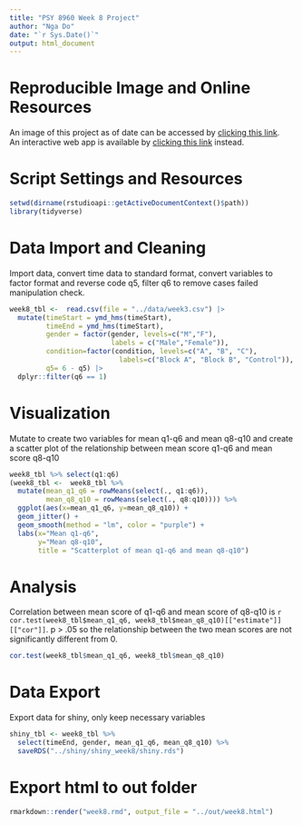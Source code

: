 ```yaml
---
title: "PSY 8960 Week 8 Project"
author: "Nga Do"
date: "`r Sys.Date()`"
output: html_document
---
```


```{=html}
<style>
h4.date {
  font-style: italic;
}
</style>
```
# Reproducible Image and Online Resources

An image of this project as of date can be accessed by [clicking this link](https://mybinder.org/v2/gh/ngadoq/psy8960-week8.git/HEAD?urlpath=rstudio).  
An interactive web app is available by [clicking this link](https://axf4o3-nga-do.shinyapps.io/shiny_week8/?_ga=2.61689576.572282344.1679243811-1936153390.1678900125) instead.

# Script Settings and Resources

```r
setwd(dirname(rstudioapi::getActiveDocumentContext()$path))
library(tidyverse)
```

# Data Import and Cleaning

Import data, convert time data to standard format, convert variables to factor format and reverse code q5, filter q6 to remove cases failed manipulation check.

```r
week8_tbl <-  read.csv(file = "../data/week3.csv") |>
  mutate(timeStart = ymd_hms(timeStart),
         timeEnd = ymd_hms(timeStart),
         gender = factor(gender, levels=c("M","F"),
                         labels = c("Male","Female")),
         condition=factor(condition, levels=c("A", "B", "C"),
                           labels=c("Block A", "Block B", "Control")),
         q5= 6 - q5) |> 
  dplyr::filter(q6 == 1)
```

# Visualization

Mutate to create two variables for mean q1-q6 and mean q8-q10 and create a scatter plot of the relationship between mean score q1-q6 and mean score q8-q10

```r
week8_tbl %>% select(q1:q6)
(week8_tbl <-  week8_tbl %>% 
  mutate(mean_q1_q6 = rowMeans(select(., q1:q6)),
         mean_q8_q10 = rowMeans(select(., q8:q10)))) %>% 
  ggplot(aes(x=mean_q1_q6, y=mean_q8_q10)) + 
  geom_jitter() + 
  geom_smooth(method = "lm", color = "purple") +
  labs(x="Mean q1-q6",
       y="Mean q8-q10",
       title = "Scatterplot of mean q1-q6 and mean q8-q10")
```

# Analysis

Correlation between mean score of q1-q6 and mean score of q8-q10 is `r cor.test(week8_tbl$mean_q1_q6, week8_tbl$mean_q8_q10)[["estimate"]][["cor"]]`. p \> .05 so the relationship between the two mean scores are not significantly different from 0.

```r
cor.test(week8_tbl$mean_q1_q6, week8_tbl$mean_q8_q10)
```

# Data Export

Export data for shiny, only keep necessary variables

```r
shiny_tbl <- week8_tbl %>% 
  select(timeEnd, gender, mean_q1_q6, mean_q8_q10) %>% 
  saveRDS("../shiny/shiny_week8/shiny.rds")
```

# Export html to out folder

```r
rmarkdown::render("week8.rmd", output_file = "../out/week8.html")
```
